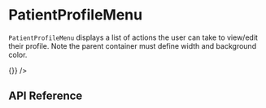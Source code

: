 
<Meta title="Experiences / PatientProfileMenu" component={PatientProfileMenu} />

# PatientProfileMenu

`PatientProfileMenu` displays a list of actions the user can take to view/edit their profile. Note the parent container must define width and background color.

<Preview>
  <Story name="Patient Profile">
    <View>
      <PatientProfileMenu
        personalGoal="To be the very best, like no-one ever was."
        name="Virtan"
        email="virtan@virtahealth.com"
        phoneNumber="555-555-555"
        primaryLanguage="English"
        days="123"
        authToken=""
        profilePicture="https://i.imgur.com/8b1AA0F.jpg"
        onSelectMenuItem={(navigation) => {}}
      />
    </View>
  </Story>
</Preview>

## API Reference

<Props of={PatientProfileMenu} />
